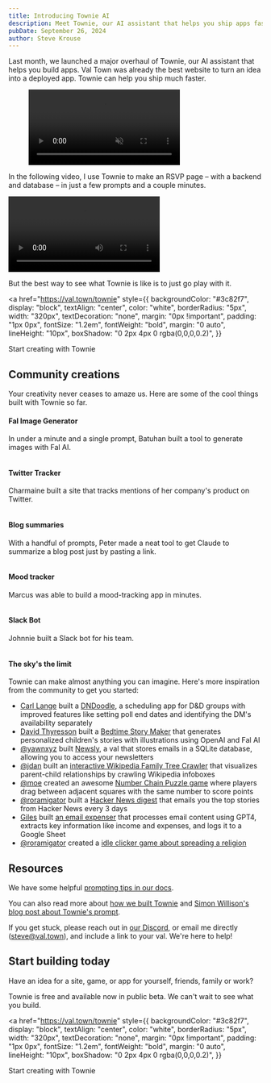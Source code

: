```yaml
---
title: Introducing Townie AI
description: Meet Townie, our AI assistant that helps you ship apps fast
pubDate: September 26, 2024
author: Steve Krouse
---
```



Last month, we launched a major overhaul of Townie, our AI assistant that helps you build apps. Val Town was already the best website to turn an idea into a deployed app. Townie can help you ship much faster.

<figure>
  <video controls loop autoplay muted>
    <source src="/video/TownieChatDemo.mp4" />
  </video>
</figure>

In the following video, I use Townie to make an RSVP page – with a backend and database – in just a few prompts and a couple minutes.

<video controls loop class="image-rounded">
  <source src="/video/TownieIntro.mp4" />
</video>

But the best way to see what Townie is like is to just go play with it.

<a
  href="https://val.town/townie"
  style={{
    backgroundColor: "#3c82f7",
    display: "block",
    textAlign: "center",
    color: "white",
    borderRadius: "5px",
    width: "320px",
    textDecoration: "none",
    margin: "0px !important",
    padding: "1px 0px",
    fontSize: "1.2em",
    fontWeight: "bold",
    margin: "0 auto",
    lineHeight: "10px",
    boxShadow: "0 2px 4px 0 rgba(0,0,0,0.2)",
  }}
>
  Start creating with Townie
</a>

## Community creations

Your creativity never ceases to amaze us. Here are some of the cool things built with Townie so far.

#### Fal Image Generator

In under a minute and a single prompt, Batuhan built a tool to generate images with Fal AI.

<figure
  style={{
    maxWidth: "500px",
    margin: "0 auto",
  }}
>
  <a
    href="https://x.com/isidentical/status/1828614519259832725"
    target="_blank"
  >
    <Image
      src={Fal}
      alt=""
      style={{ borderRadius: "5px", border: "1px solid var(--border)" }}
    />
  </a>
</figure>

#### Twitter Tracker

Charmaine built a site that tracks mentions of her company's product on Twitter.

<figure
  style={{
    maxWidth: "500px",
    margin: "0 auto",
  }}
>
  <a
    href="https://x.com/charmaine_klee/status/1831525120294236222"
    target="_blank"
  >
    <Image
      src={Twitter}
      alt=""
      style={{ borderRadius: "5px", border: "1px solid var(--border)" }}
    />
  </a>
</figure>

#### Blog summaries

With a handful of prompts, Peter made a neat tool to get Claude to summarize a blog post just by pasting a link.

<figure
  style={{
    maxWidth: "500px",
    margin: "0 auto",
  }}
>
  <a
    href="https://x.com/peterhartree/status/1825254990169927976"
    target="_blank"
  >
    <Image
      src={BlogSummaries}
      alt=""
      style={{ borderRadius: "5px", border: "1px solid var(--border)" }}
    />
  </a>
</figure>

#### Mood tracker

Marcus was able to build a mood-tracking app in minutes.

<figure
  style={{
    maxWidth: "500px",
    margin: "0 auto",
  }}
>
  <a
    href="https://x.com/MarcusSandstrom/status/1830544711850823697"
    target="_blank"
  >
    <Image
      src={MoodTracker}
      alt=""
      style={{ borderRadius: "5px", border: "1px solid var(--border)" }}
    />
  </a>
</figure>

#### Slack Bot

Johnnie built a Slack bot for his team.

<figure
  style={{
    maxWidth: "500px",
    margin: "0 auto",
  }}
>
  <a
    href="https://x.com/destroytoday/status/1834408549549494302"
    target="_blank"
  >
    <Image
      src={SlackBot}
      alt=""
      style={{ borderRadius: "5px", border: "1px solid var(--border)" }}
    />
  </a>
</figure>

#### The sky's the limit

Townie can make almost anything you can imagine. Here's more inspiration from the community to get you started:

- [Carl Lange](https://www.val.town/u/csl_) built a [DNDoodle](https://dndoodle.redfloatplane.lol/), a scheduling app for D&D groups with improved features like setting poll end dates and identifying the DM's availability separately
- [David Thyresson](https://www.val.town/u/dthyresson) built a [Bedtime Story Maker](https://dthyresson-bedtimestorymaker.web.val.run/) that generates personalized children's stories with illustrations using OpenAI and Fal AI
- [@yawnxyz](https://www.val.town/u/yawnxyz) built [Newsly](https://www.val.town/v/yawnxyz/newsly), a val that stores emails in a SQLite database, allowing you to access your newsletters
- [@jdan](https://www.val.town/u/jdan) built an [interactive Wikipedia Family Tree Crawler](https://www.val.town/v/jdan/infoboxCrawler) that visualizes parent-child relationships by crawling Wikipedia infoboxes
- [@moe](https://www.val.town/u/moe) created an awesome [Number Chain Puzzle game](https://www.val.town/v/moe/numbergame) where players drag between adjacent squares with the same number to score points
- [@roramigator](https://www.val.town/u/roramigator) built a [Hacker News digest](https://www.val.town/v/roramigator/hackernewsdigest) that emails you the top stories from Hacker News every 3 days
- [Giles](https://www.val.town/u/gilesb) built [an email expenser](https://www.val.town/v/gilesb/emailExpenser) that processes email content using GPT4, extracts key information like income and expenses, and logs it to a Google Sheet
- [@roramigator](https://www.val.town/u/roramigator) created a [idle clicker game about spreading a religion](https://val.town/v/roramigator/religionClickerGame)

## Resources

We have some helpful [prompting tips in our docs](https://docs.val.town/reference/townie/).

You can also read more about [how we built Townie](./how-we-built-townie) and [Simon Willison's blog post about Townie's prompt](https://simonwillison.net/2024/Aug/28/system-prompt-for-townie/).

If you get stuck, please reach out in [our Discord](https://discord.gg/dHv45uN5RY), or email me directly (steve@val.town), and include a link to your val. We're here to help!

## Start building today

Have an idea for a site, game, or app for yourself, friends, family or work?

Townie is free and available now in public beta. We can't wait to see what you build.

<a
  href="https://val.town/townie"
  style={{
    backgroundColor: "#3c82f7",
    display: "block",
    textAlign: "center",
    color: "white",
    borderRadius: "5px",
    width: "320px",
    textDecoration: "none",
    margin: "0px !important",
    padding: "1px 0px",
    fontSize: "1.2em",
    fontWeight: "bold",
    margin: "0 auto",
    lineHeight: "10px",
    boxShadow: "0 2px 4px 0 rgba(0,0,0,0.2)",
  }}
>
  Start creating with Townie
</a>
